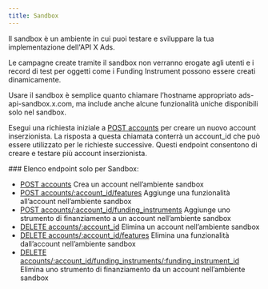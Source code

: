 ```yaml
---
title: Sandbox
---
```


Il sandbox è un ambiente in cui puoi testare e sviluppare la tua implementazione dell'API X Ads.

Le campagne create tramite il sandbox non verranno erogate agli utenti e i record di test per oggetti come i Funding Instrument possono essere creati dinamicamente.

Usare il sandbox è semplice quanto chiamare l’hostname appropriato ads-api-sandbox.x.com, ma include anche alcune funzionalità uniche disponibili solo nel sandbox.

Esegui una richiesta iniziale a [POST accounts](/it/x-ads-api/campaign-management#post-accounts) per creare un nuovo account inserzionista. La risposta a questa chiamata conterrà un account\_id che può essere utilizzato per le richieste successive. Questi endpoint consentono di creare e testare più account inserzionista.

<div id="sandbox-only-endpoint-list">
  ### Elenco endpoint solo per Sandbox:
</div>

- [POST accounts](/it/x-ads-api/campaign-management#post-accounts) Crea un account nell’ambiente sandbox
- [POST accounts/:account\_id/features](/it/x-ads-api/campaign-management#post-accounts-account-id-features) Aggiunge una funzionalità all’account nell’ambiente sandbox
- [POST accounts/:account\_id/funding\_instruments](/it/x-ads-api/campaign-management#post-accounts-account-id-funding-instruments) Aggiunge uno strumento di finanziamento a un account nell’ambiente sandbox
- [DELETE accounts/:account\_id](/it/x-ads-api/campaign-management#delete-accounts-account-id) Elimina un account nell’ambiente sandbox
- [DELETE accounts/:account\_id/features](/it/x-ads-api/campaign-management#delete-accounts-account-id-features) Elimina una funzionalità dall’account nell’ambiente sandbox
- [DELETE accounts/:account\_id/funding\_instruments/:funding\_instrument\_id](/it/x-ads-api/campaign-management#delete-accounts-account-id-funding-instruments-funding-instrument-id) Elimina uno strumento di finanziamento da un account nell’ambiente sandbox